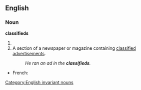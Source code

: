 ==English==

===Noun===
'''classifieds'''

# {{plural of|[[classified]]}}
# A section of a newspaper or magazine containing [[classified advertisement]]s.
#: ''He ran an ad in the '''classifieds'''.''

{{trans-top|classified advertisements}}
*French: {{t-|fr|petites annonces|f|p}}
{{trans-bottom}}

[[Category:English invariant nouns]]